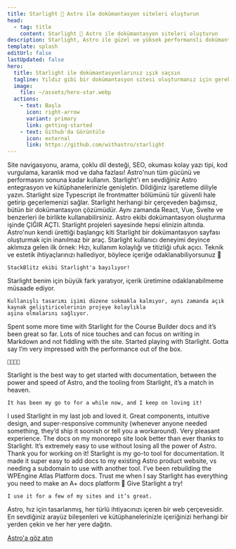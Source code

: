```yaml
---
title: Starlight 🌟 Astro ile dokümantasyon siteleri oluşturun
head:
  - tag: title
    content: Starlight 🌟 Astro ile dokümantasyon siteleri oluşturun
description: Starlight, Astro ile güzel ve yüksek performanslı dokümantasyon siteleri oluşturmanıza yardımcı olur.
template: splash
editUrl: false
lastUpdated: false
hero:
  title: Starlight ile dokümantasyonlarınız ışık saçsın
  tagline: Yıldız gibi bir dokümantasyon sitesi oluşturmanız için gereken her şey burada. Hızlı, erişilebilir ve kullanımı kolay.
  image:
    file: ~/assets/hero-star.webp
  actions:
    - text: Başla
      icon: right-arrow
      variant: primary
      link: getting-started
    - text: Github'da Görüntüle
      icon: external
      link: https://github.com/withastro/starlight
---
```



<CardGrid stagger>
	<Card title="Keyif veren dokümantasyon" icon="open-book">
		Site navigasyonu, arama, çoklu dil desteği, SEO, okuması kolay yazı tipi,
		kod vurgulama, karanlık mod ve daha fazlası!
	</Card>
	<Card title="Arkasında Astro var" icon="rocket">
		Astro'nun tüm gücünü ve performasını sonuna kadar kullanın. Starlight'ı
		en sevdiğiniz Astro entegrasyon ve kütüphanelerinizle genişletin.
	</Card>
	<Card title="Markdown, Markdoc ve MDX" icon="document">
		Dildiğiniz işaretleme diliyle yazın. Starlight size Typescript ile frontmatter
		bölümünü tür güvenli hale getirip geçerlemenizi sağlar.
	</Card>
	<Card title="Kendi arayüz bileşenlerinizi getirin" icon="puzzle">
		Starlight herhangi bir çerçeveden bağımsız, bütün bir dokümantasyon çözümüdür.
		Aynı zamanda React, Vue, Svelte ve benzerleri ile birlikte kullanabilirsiniz.
	</Card>
</CardGrid>

<TestimonialGrid title="İnsanlar neler söylüyor">
  <Testimonial
    name="Rachel"
    handle="rachelnabors"
    cite="https://twitter.com/astrodotbuild/status/1724934718745915558"
  >
	Astro ekibi dokümantasyon oluşturma işinde ÇIĞIR AÇTI. Starlight projeleri sayesinde hepsi elinizin altında.
  </Testimonial>
  <Testimonial
    name="Flavio"
    handle="flaviocopes"
    cite="https://twitter.com/flaviocopes/status/1738237658717905108"
  >
	Astro'nun kendi ürettiği başlangıç kiti Starlight bir dokümantasyon sayfası oluşturmak için inanılmaz bir araç.
  </Testimonial>
  <Testimonial
    name="Tomek"
    handle="sulco"
    cite="https://twitter.com/sulco/status/1735610348730802342"
  >
	Starlight kullanıcı deneyimi deyince aklımıza gelen ilk örnek: Hızı, kullanım kolaylığı
	ve titizliği ufuk açıcı. Teknik ve estetik ihtiyaçlarınızı hallediyor, böylece içeriğe
	odaklanabiliyorsunuz 👏

	StackBlitz ekibi Starlight'a bayılıyor!
  </Testimonial>
  <Testimonial
    name="Roberto"
    handle="RmeetsH"
    cite="https://twitter.com/RmeetsH/status/1735783992018760090"
  >
  	Starlight benim için büyük fark yaratıyor, içerik üretimine odaklanabilmeme müsaade ediyor.

	Kullanışlı tasarımı işimi düzene sokmakla kalmıyor, aynı zamanda açık kaynak geliştiricelerinin projeye kolaylıkla
	aşina olmalarını sağlıyor.
  </Testimonial>
  <Testimonial
    name="Joel"
    handle="jhooks"
    cite="https://twitter.com/jhooks/status/1727405160547418405"
  >
    Spent some more time with Starlight for the Course Builder docs and it’s been great so far. Lots of nice touches and can focus on writing in Markdown and not fiddling with the site.
  </Testimonial>
  <Testimonial
    name="Rick"
    handle="rick_viscomi"
    cite="https://twitter.com/rick_viscomi/status/1665867447910510593"
  >
    Started playing with Starlight. Gotta say I’m very impressed with the performance out of the box.

    💯💯💯💯

  </Testimonial>
  <Testimonial
    name="Nicolas"
    handle="beaussan"
    cite="https://twitter.com/beaussan/status/1735625189583466893"
  >
    Starlight is the best way to get started with documentation, between the
    power and speed of Astro, and the tooling from Starlight, it’s a match in
    heaven.

    It has been my go to for a while now, and I keep on loving it!

  </Testimonial>
  <Testimonial
    name="Sylwia"
    handle="SylwiaVargas"
    cite="https://x.com/SylwiaVargas/status/1726556825741578286"
  >
    I used Starlight in my last job and loved it. Great components, intuitive
    design, and super-responsive community (whenever anyone needed something,
    they’d ship it soonish or tell you a workaround). Very pleasant experience.
  </Testimonial>
  <Testimonial
    name="Lou Cyx"
    handle="loucyx"
    cite="https://elk.zone/m.webtoo.ls/@loucyx@mastodon.social/111587380021362284"
  >
    The docs on my monorepo site look better than ever thanks to Starlight. It’s extremely easy to use without losing all the power of Astro. Thank you for working on it!
  </Testimonial>
  <Testimonial
    name="BowTiedWebReaper"
    handle="BowTiedWebReapr"
    cite="https://twitter.com/BowTiedWebReapr/status/1735633399501697517"
  >
    Starlight is my go-to tool for documentation. It made it super easy to add docs to my existing Astro product website, vs needing a subdomain to use with another tool.
  </Testimonial>
  <Testimonial
    name="Jeff"
    handle="J_Everhart383"
    cite="https://twitter.com/J_Everhart383/status/1691900590048292908"
  >
    I’ve been rebuilding the WPEngine Atlas Platform docs. Trust me when I say Starlight has everything you need to make an A+ docs platform&nbsp;🙌
  </Testimonial>
  <Testimonial
    name="Chloe"
    handle="solelychloe"
    cite="https://twitter.com/solelychloe/status/1695115277602628082"
  >
    Give Starlight a try!

    I use it for a few of my sites and it’s great.

  </Testimonial>
</TestimonialGrid>

<AboutAstro title="">
Astro, hız için tasarlanmış, her türlü ihtiyacınızı içeren bir web çerçevesidir.
En sevdiğiniz arayüz bileşenleri ve kütüphanelerinizle içeriğinizi herhangi bir yerden çekin ve her her yere dağıtn.

[Astro'a göz atın](https://astro.build/)

</AboutAstro>
